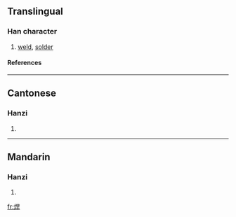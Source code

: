 ==Translingual==
===Han character===
{{Han char|rn=86|rad=火|as=07|sn=11|four=9684<sub>1</sub>|canj=火日一十 (FAMJ)}}
# [[weld]], [[solder]]
====References====
{{Han ref|kx=0673.010|dkj=19077|dj=1081.050|hdz=32204.080|uh=710A|ud=28938|bh=B26B|bd=45675}}

----
==Cantonese==
===Hanzi===
{{yue-hanzi|jyut=|y=hon6}}
# {{defn|Cantonese}}

----
==Mandarin==
===Hanzi===
{{cmn-hanzi|pin=[[hàn]] ([[han4]]), [[qì]] ([[qi4]])|wg=han<sup>4</sup>, ch'i<sup>4</sup>}}
# {{defn|Mandarin}}

[[fr:焊]]